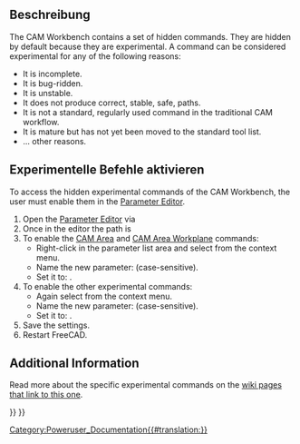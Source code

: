 <languages/>

{{TOCright}}

<span id="Description"></span>
==Beschreibung==

<div lang="en" dir="ltr" class="mw-content-ltr">
The CAM Workbench contains a set of hidden commands. They are hidden by default because they are experimental. A command can be considered experimental for any of the following reasons:
* It is incomplete.
* It is bug-ridden.
* It is unstable.
* It does not produce correct, stable, safe, paths.
* It is not a standard, regularly used command in the traditional CAM workflow.
* It is mature but has not yet been moved to the standard tool list.
* ... other reasons.
</div>

<span id="Enable_experimental_commands"></span>
==Experimentelle Befehle aktivieren==

<div lang="en" dir="ltr" class="mw-content-ltr">
To access the hidden experimental commands of the CAM Workbench, the user must enable them in the [[Std_DlgParameter|Parameter Editor]].
</div>

<div lang="en" dir="ltr" class="mw-content-ltr">
# Open the [[Std_DlgParameter|Parameter Editor]] via {{MenuCommand|Tools → Edit Parameters...}} 
# Once in the editor the path is {{MenuCommand|BaseApp → Preferences → Mod → CAM}}
# To enable the [[CAM_Area|CAM Area]] and [[CAM_Area_Workplane|CAM Area Workplane]] commands:
#* Right-click in the parameter list area and select {{MenuCommand|New → New Boolean item}} from the context menu.
#* Name the new parameter: {{incode|EnableAdvancedOCLFeatures}} (case-sensitive).
#* Set it to: {{incode|True}}.
# To enable the other experimental commands:
#* Again select {{MenuCommand|New → New Boolean item}} from the context menu.
#* Name the new parameter: {{incode|EnableExperimentalFeatures}} (case-sensitive).
#* Set it to: {{incode|True}}.
# Save the settings.
# Restart FreeCAD.
</div>

<div lang="en" dir="ltr" class="mw-content-ltr">
==Additional Information==
</div>

<div lang="en" dir="ltr" class="mw-content-ltr">
Read more about the specific experimental commands on the [https://wiki.freecad.org/Special:WhatLinksHere/CAM_experimental wiki pages that link to this one].
</div>


{{Userdocnavi{{#translation:}}}}
{{CAM_Tools_navi{{#translation:}}}}
[[Category:Poweruser_Documentation{{#translation:}}]]